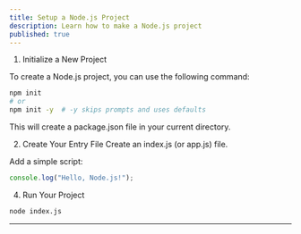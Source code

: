 ```yaml
---
title: Setup a Node.js Project
description: Learn how to make a Node.js project
published: true
---
```



1. Initialize a New Project

To create a Node.js project, you can use the following command:

```bash
npm init 
# or
npm init -y  # -y skips prompts and uses defaults
```

<Callout>
This will create a package.json file in your current directory.
</Callout>


2. Create Your Entry File
Create an index.js (or app.js) file.

Add a simple script:

```javascript
console.log("Hello, Node.js!");
```

4. Run Your Project

```bash
node index.js
```

---